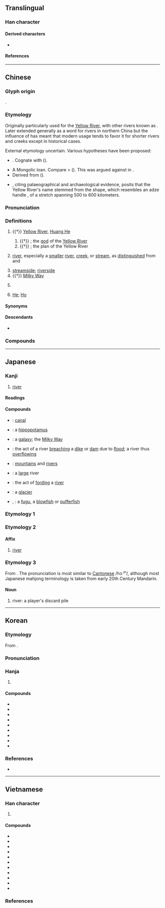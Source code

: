 {{character info}}
==Translingual==
{{stroke order|strokes=8}}

===Han character===
{{Han char|rn=85|rad=水|as=05|sn=8|four=31120|canj=EMNR|ids=⿰氵可}}

====Derived characters====
* {{l|mul|[[𪷹]], [[菏]]}}

====References====
{{Han ref|kx=0613.090|dkj=30890|dj=1006.080|hdz=31582.030|uh=6CB3}}

----

==Chinese==
{{zh-forms|alt=𢀎}}

===Glyph origin===
{{Han etyl}}
{{Han compound|水|alt1=氵|可|ls=psc|c1=s|c2=p|t1=water}}.

===Etymology===
Originally particularly used for the [[Yellow River]], with other rivers known as {{och-l|水}}. Later extended generally as a word for rivers in northern China but the influence of {{och-l|江|[[Yangtze]] [[river|River]]; [[river]] in [[southern]] [[China]]}} has meant that modern usage tends to favor it for shorter rivers and creeks except in historical cases.

External etymology uncertain. Various hypotheses have been proposed:
* {{der|zh|sit}}. Cognate with {{cog|bo|རྒལ||to cross, to traverse}} ({{zh-ref|Coblin, 1986}}).
* A Mongolic loan. Compare {{cog|xgn-pro|*gowl||river}} > {{cog|mn|ᠭᠣᠣᠯ||river}} ({{zh-ref|Norman and Mei, 1976}}). This was argued against in {{zh-ref|Zhang (1998)}}.
* Derived from {{och-l|湖|lake}} ({{zh-ref|Matisoff, 1995}}).
* {{zh-ref|Takashima (2012)}}, citing palaeographical and archaeological evidence, posits that the Yellow River's name stemmed from the shape, which resembles an adze handle {{och-l|柯}}, of a stretch spanning 500 to 600 kilometers.

===Pronunciation===
{{zh-pron
|m=hé
|m-s=ho2
|dg=хә1
|c=ho4
|c-t=
|g=ho2
|h=pfs=hò;gd=ho2
|j=he1
|mb=ǒ̤
|md=ò̤
|mn=hô/qz:hô͘
|mn-t=ho5
|w=3hhu
|x=ho2
|mc=y
|oc=y
|ma=y
|ca=LL-Q9186-Justinrleung-河.wav
|cat=n,pn
}}

===Definitions===
{{zh-hanzi}}

# {{†}} [[Yellow River]], [[Huang He]]
#: {{zh-syn|黃河}}
## {{†}} {{lb|zh|Chinese mythology}} {{w|Hebo}}; the [[god]] of the [[Yellow River]]
## {{†}} {{lb|zh|Chinese mythology}} {{w|Yellow River Map|Yellow River's Map}}; the plan of the Yellow River {{gloss|mystic diagram said to have been supernaturally revealed}}
# {{lb|zh|by extension}} [[river]], especially a [[smaller]] [[river]], [[creek]], or [[stream]], as [[distinguish]]ed from {{zh-l|*江}} and {{zh-l|*川}}
#: {{zh-x|河流|river}}
#: {{zh-x|小 河|small river, stream}}
# [[streamside]]; [[riverside]]
# {{†}} {{lb|zh|figurative}} [[Milky Way]]
# {{lb|zh|chiefly|Cantonese}} {{zh-short|河粉}}
#: {{zh-x|乾炒牛河{ho4-2}|beef chow fun|C}}
# {{surname|zh|dot=:}} [[He]]; [[Ho]]

====Synonyms====
{{zh-dial|沙河粉}}

====Descendants====
* {{desc|wuh|xhe}}

===Compounds===
{{zh-der|河流|黄河|淮河|泰晤士河|密西西比河|三比西河|三河|三豕涉河|三豕渡河|亞馬孫河|伊犁河|俟河之清|信口開河|偃鼠飲河|先河|克魯倫河|內河|內流河|兩河流域|冥河|冰河|冰河作用|冰河公園|冰河時期|劍河|加倫河|北戴河|北河|北運河|半壁河山|南運河|印度河|口如懸河|口若懸河|呼蘭河|咫尺山河|喀布爾河|噴赤河|土拉河|基隆河|塔里木河|塞納河|墜入愛河|夏河縣|外流河|多瑙河|大好河山|大河|大河小說|大河文化|大淩河|大清河|大通河|大運河|大陸冰河|天河|天河配|奔井投河|奧得河|威悉河|媯河|子牙河|安陽河|密蘇里河|封河|尼羅河|山河|山河襟帶|巴拉圭河|巴河|布喀河|布格河|帶厲山河|帶河厲山|帶礪山河|帶礪河山|庫爾河|引河|御河|德拉瓦河|恆河|恆河平原|恆河沙數|愛河|憑河暴虎|懸河|懸河注水|懸河注火|懸河瀉水|投河逩井|抱痛西河|拔河|掌上河山|揮劍成河|擔雪填河|擲果河陽|攔河壩|放河燈|斡難河|明河|易北河|星河|星點河魨|昭披耶河|普渡河|暴虎馮河|曳落河|柳河東|柴達木河|桑乾河|梯河|楚河漢界|橘河|次成河|氣吞山河|氣壓山河|氣壯山河|氣壯河山|氣蓋山河|永定河|永浴愛河|江南河|江河日下|江河行地|汾河|沂河|沭河|河不出圖|河亶甲|河伯|河伯使者|河伯娶婦|河伯從事|河內|河務|河北|河北梆子|河南|河南墜子|河南梆子|河卵石|河口|河口港|河右|河圖|河圖洛書|河埠|河堤|河外星系|河套|河套平原|河套文化|河女之章|河山|河山帶礪|河岱|河岸|河嶽|河川|河川襲奪|河工|河市|河床|河底隧道|河廣|河患|河房|河撈|河曲智叟|河朔|河東|河東獅吼|河東獅子|河東集|河柳|河梁|河槽|河汊子|河汾|河汾門下|河沿|河泊所|河洛|河津|河海|河涸海乾|河清|河清海晏|河清難俟|河渠|河源|河溝|河漏|河漢|河漫灘|河潤|河濱|河灘|河燈|河狸|河畔|河神|河綿|河落海乾|河蚌|河蝦|河蟹|河西|河西走廊|河谷|河豚|河貝子|河身|河車|河運|河道|河道整治|河道總督|河邊|河間獻王|河間縣|河防|河陽|河陽衰鬢|河隄|河階|河面|河馬|河魚之患|河魚之疾|河魚腹疾|河鼓|沽河|沿河|波河|波河平原|泥船渡河|洋河|洧河|洪河|洮河|洳河|洵河|洺河|流血成河|海乾河盡|海拉爾河|海晏河清|海河|海沸河翻|涇河|淘河|淡水河|減水河|渡河|渡河香象|渦河|渭河|渭河盆地|渾河|湄公河|湄南河|滁河|滏陽河|滹沱河|漕河|漯河|潁河|潘河陽|濟河焚舟|濰河|瀋河|灃河|灤河|無定河|熱河|熱河省|熱河高原|琿春河|界河|當曲河|痛抱西河|白尼羅河|白河|白河水庫|白河縣|白狼河|白紹拉河|百二山河|睢河|礪山帶河|礪帶山河|秋河|科布多河|秦淮河|窩瓦河|約旦河|紅河|紫河車|絳河|綏芬河|羅亞爾河|肥河|臨河羨魚|色楞格河|苦河|萊因河|葉爾羌河|薩爾河|藍尼羅河|螃蟹過河|血流成河|衛河|表裡山河|被山帶河|襄河|襟山帶河|襲奪河|西河|西河之痛|西河大鼓|西河柳|言若懸河|言類懸河|護城河|負石赴河|賈人渡河|辰河戲|通天河|運河|過河卒子|過河抽板|過河拆橋|遼河|還我河山|邈若山河|鄂畢河|鄂諾河|銀河|銀河倒瀉|銀河座標|銀河清淺|銀河系|錦繡山河|錦繡河山|長河|開河|關河|阿姆河|陰河|隆河|隆河谷地|順口開河|頓河|額濟納河|飲河滿腹|飲馬河|香象渡河|馬士河|馮河|魯爾河|黃河|黃河清|黑河屯|楚瑪爾河|河間|索河|沱沱河|田二河|麻河|新河|南河|河西堡|府河|淅河|蔡河|岑河|詹河|紙廠河|小河口|街河市|南河頭|汊河|小溪河|剅河|董河|小河|河咀|勒拿河|熊河|石梁河|埠河|九渡河|朱河|汴河|兩河|魏河|楊河|陳河|陡河|龔河|戴河|漳河|馬河|夫子河|閻家河|鹽田河|三河口|福田河|雙河|淋山河|上巴河|河堤|老河口|清河|茨河|雷河|清明河|六兩河|程河|鴻雁河|洛河北|湯河|滾河|清河口|淳河|河溶|西流河|郭河|霧渡河|沙河口|新河口|聶家河|兩河口|梅家河|傍河|黃河路|華家河|夾河|河夾|黑河|浪河|鹽池河|涼水河|沙河|萬峪河|深河|李家河|長潭河|太陽河|沿渡河|三堆河|潮水河|河街|廟河|務河|河底|下河堤|中河堤|上河堤|泉水河|赤溪河|平河|河魚|河堰|東河|焦山河|池河|陶家河|西湯河|北湯河|柳林河|百筧河|百丈河|沙壪河|通天河|格爾木河|哈德遜河}}

{{zh-cat|Beginning|Water|Landforms}}

----

==Japanese==

===Kanji===
{{ja-kanji|grade=5|rs=水05}}

# [[river]]

====Readings====
{{ja-readings
|goon=が
|kanon=か
|kun=かわ-
|nanori=こ, こう}}

====Compounds====
{{der-top|Compounds}}
* {{ja-r|運%河|うん%が}}: [[canal]]
* {{ja-r|河%馬|か%ば}}: a [[hippopotamus]]
* {{ja-r|銀%河|ぎん%が}}: a [[galaxy]]; the [[Milky Way]]
* {{ja-r|決%河|けっ%か}}: the act of a river [[breach]]ing a [[dike]] or [[dam]] due to [[flood]]; a river thus [[overflow]]ing
* {{ja-r|山%河|さん%が}}: [[mountain]]s and [[river]]s
{{der-mid}}
* {{ja-r|大%河|たい%が}}: a [[large]] river
* {{ja-r|渡%河|と%か}}: the act of [[ford]]ing a [[river]]
* {{ja-r|氷%河|ひょう%が}}: a [[glacier]]
* {{ja-r|河豚|ふぐ}}, {{ja-r|河%豚|か%とん}}: a [[fugu]], a [[blowfish]] or [[pufferfish]]
{{der-bottom}}

===Etymology 1===
{{ja-kanjitab|かわ|yomi=k}}
{{ja-see|川}}

===Etymology 2===
{{ja-kanjitab|か|yomi=o}}

====Affix====
{{ja-pos|affix|か}}

# [[river]]

===Etymology 3===
{{ja-kanjitab|ホー|yomi=irr}}
From {{der|ja|zh|河}}. The pronunciation is most similar to [[Cantonese]] /hɔː²¹/, although most Japanese mahjong terminology is taken from early 20th Century Mandarin.

====Noun====
{{ja-noun|ホー|ホウ}}

# {{lb|ja|mahjong|sort=かわ}} river: a player's discard pile

----

==Korean==

===Etymology===
From {{der|ko|ltc|-}} {{ltc-l|河}}. 

{{collapse|
* {{hanja-dongguk|ᅘᅡᆼ|hha}}
* {{hanja-hunmong|하|ha|地理#상04B}}
|Historical readings
|bg=#FFFFFF}}

===Pronunciation===
{{ko-hanja-pron|하}}

===Hanja===
{{ko-hanja-search}}
{{ko-hanja|물|하}}

# {{hanja form of|하|[[river]]}}

====Compounds====
{{der-top3|Compounds}}
* {{ko-l|도하|渡河}}
* {{ko-l|빙하|氷河}}
* {{ko-l|운하|運河}}
* {{ko-l|하구|河口}}
* {{ko-l|하마|河馬}}
* {{ko-l|하천|河川}}
* {{ko-l|은하|銀河}}
* {{ko-l|은하수|銀河水}}
* {{ko-l|은하계|銀河系}}
{{der-bottom}}

===References===
* {{R:hanjadoc|5867}}

----

==Vietnamese==

===Han character===
{{vi-readings|rs=水05
|hanviet=hà-tdcndg;tdcntd;gdhn;bonet;genibrel
|phienthiet=寒歌 hàn ca
|nom=hà-tdcndg;tdcntd;bonet;taberd
}}

# {{han tu form of|hà|[[river]]}}

====Compounds====
{{der-top3|Compounds}}
* {{vi-l|河北|Hà Bắc}}
* {{vi-l|河馬|hà mã}}
* {{vi-l|河南|Hà Nam}}
* {{vi-l|河內|Hà Nội}}
* {{vi-l|河仙|Hà Tiên}}
* {{vi-l|河僊|Hà Tiên}}
* {{vi-l|北河|Bắc Hà}}
* {{vi-l|冰河|băng hà}}
* {{vi-l|南河|Nam Hà}}
* {{vi-l|銀河|Ngân Hà}}
* {{vi-l|天河|thiên hà}}
{{der-bottom}}

===References===
<references/>
